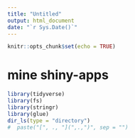 ```yaml
---
title: "Untitled"
output: html_document
date: "`r Sys.Date()`"
---
```


```r
knitr::opts_chunk$set(echo = TRUE)
```
# mine shiny-apps

```r
library(tidyverse)
library(fs)
library(stringr)
library(glue)
dir_ls(type = "directory") 
#  paste("[", ., "](",.,")", sep = "")


```

